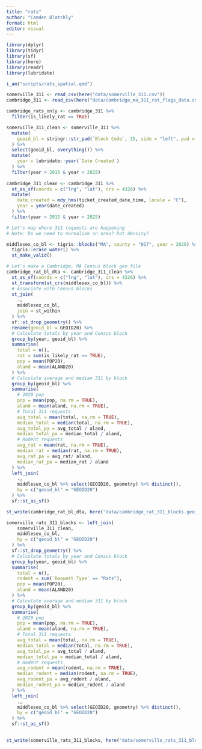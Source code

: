 ```yaml
---
title: "rats"
author: "Camden Blatchly"
format: html
editor: visual
---
```


```r

library(dplyr)
library(tidyr)
library(sf)
library(here)
library(readr)
library(lubridate)

i_am("scripts/rats_spatial.qmd")

```

```r

somerville_311 <- read_csv(here("data/somerville_311.csv"))
cambridge_311 <- read_csv(here("data/cambridge_ma_311_rat_flags_data.csv"))

cambridge_rats_only <- cambridge_311 %>%
  filter(is_likely_rat == TRUE)

```

```r

somerville_311_clean <- somerville_311 %>%
  mutate(
    geoid_bl = stringr::str_pad(`Block Code`, 15, side = "left", pad = "0")
  ) %>%
  select(geoid_bl, everything()) %>%
  mutate(
    year = lubridate::year(`Date Created`)
  ) %>%
  filter(year > 2015 & year < 2025)
  
cambridge_311_clean <- cambridge_311 %>%
  st_as_sf(coords = c("lng", "lat"), crs = 4326) %>%
  mutate(
    date_created = mdy_hms(ticket_created_date_time, locale = "C"),
    year = year(date_created)
  ) %>%
  filter(year > 2015 & year < 2025)


```

```r

# Let's map where 311 requests are happening
# Note: Do we need to normalize on area? Dot density?

middlesex_co_bl <- tigris::blocks("MA", county = "017", year = 2020) %>%
  tigris::erase_water() %>%
  st_make_valid()

```

```r

# Let's make a Cambridge, MA Census block geo file
cambridge_rat_bl_dta <- cambridge_311_clean %>%
  st_as_sf(coords = c("lng", "lat"), crs = 4326) %>%
  st_transform(st_crs(middlesex_co_bl)) %>%
  # Associate with Census blocks
  st_join(
    .,
    middlesex_co_bl,
    join = st_within
  ) %>%
  sf::st_drop_geometry() %>%
  rename(geoid_bl = GEOID20) %>%
  # Calculate totals by year and Census block
  group_by(year, geoid_bl) %>%
  summarise(
    total = n(),
    rat = sum(is_likely_rat == TRUE),
    pop = mean(POP20),
    aland = mean(ALAND20)
  ) %>%
  # Calculate average and median 311 by block
  group_by(geoid_bl) %>%
  summarise(
    # 2020 pop
    pop = mean(pop, na.rm = TRUE),
    aland = mean(aland, na.rm = TRUE),
    # Total 311 requests
    avg_total = mean(total, na.rm = TRUE),
    median_total = median(total, na.rm = TRUE),
    avg_total_pa = avg_total / aland,
    median_total_pa = median_total / aland,
    # Rodent requests
    avg_rat = mean(rat, na.rm = TRUE),
    median_rat = median(rat, na.rm = TRUE),
    avg_rat_pa = avg_rat/ aland,
    median_rat_pa = median_rat / aland
  ) %>%
  left_join(
    .,
    middlesex_co_bl %>% select(GEOID20, geometry) %>% distinct(),
    by = c("geoid_bl" = "GEOID20")
  ) %>%
  sf::st_as_sf()

st_write(cambridge_rat_bl_dta, here("data/cambridge_rat_311_blocks.geojson"), driver = "GeoJSON")

```

```r

somerville_rats_311_blocks <- left_join(
    somerville_311_clean,
    middlesex_co_bl,
    by = c("geoid_bl" = "GEOID20")
  ) %>%
  sf::st_drop_geometry() %>%
  # Calculate totals by year and Census block
  group_by(year, geoid_bl) %>%
  summarise(
    total = n(),
    rodent = sum(`Request Type` == "Rats"),
    pop = mean(POP20),
    aland = mean(ALAND20)
  ) %>%
  # Calculate average and median 311 by block
  group_by(geoid_bl) %>%
  summarise(
    # 2020 pop
    pop = mean(pop, na.rm = TRUE),
    aland = mean(aland, na.rm = TRUE),
    # Total 311 requests
    avg_total = mean(total, na.rm = TRUE),
    median_total = median(total, na.rm = TRUE),
    avg_total_pa = avg_total / aland,
    median_total_pa = median_total / aland,
    # Rodent requests
    avg_rodent = mean(rodent, na.rm = TRUE),
    median_rodent = median(rodent, na.rm = TRUE),
    avg_rodent_pa = avg_rodent / aland,
    median_rodent_pa = median_rodent / aland
  ) %>%
  left_join(
    .,
    middlesex_co_bl %>% select(GEOID20, geometry) %>% distinct(),
    by = c("geoid_bl" = "GEOID20")
  ) %>%
  sf::st_as_sf()
  

st_write(somerville_rats_311_blocks, here("data/somerville_rats_311_blocks.geojson"), driver = "GeoJSON")

```
